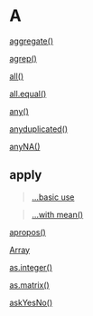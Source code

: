 # A {-}

[aggregate()](https://linkedin-learning.pxf.io/rweekly_aggregate)

[agrep()](https://linkedin-learning.pxf.io/Rweekly_fuzzymatch)

[all()](https://linkedin-learning.pxf.io/Rweekly_anyall)

[all.equal()](https://linkedin-learning.pxf.io/Rweekly_anyall)

[any()](https://linkedin-learning.pxf.io/Rweekly_anyall)

[anyduplicated()](https://linkedin-learning.pxf.io/Rweekly_anyall)

[anyNA()](https://linkedin-learning.pxf.io/rweekly_na)

## apply {-}

> [...basic use](https://linkedin-learning.pxf.io/apply)

> [...with mean()](https://linkedin-learning.pxf.io/rweekly_colmeans)

[apropos()](https://linkedin-learning.pxf.io/apply)

[Array](https://linkedin-learning.pxf.io/rweekly_array)

[as.integer()](https://linkedin-learning.pxf.io/rweekly_round)

[as.matrix()](https://linkedin-learning.pxf.io/rweekly_matrixRowColumn)

[askYesNo()](linkedin-learning.pxf.io/rweekly_askyesno)
